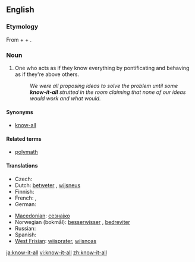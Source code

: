 ==English==

===Etymology===
From {{term|know}} + {{term|it}} + {{term|all}}.

===Noun===
{{en-noun|sg=[[know]]-[[it]]-[[all]]}}

# One who acts as if they know everything by pontificating and behaving as if they're above others.
#: ''We were all proposing ideas to solve the problem until some '''know-it-all''' strutted in the room claiming that none of our ideas would work and what would.''

====Synonyms====
*[[know-all]] {{italbrac|UK}}

====Related terms====
* [[polymath]]

====Translations====
{{trans-top|someone who acts as though they know everyting}}
* Czech: {{t-|cs|vševěd|m}}
* Dutch: [[betweter]] {{m}}, [[wijsneus]] {{m}}
* Finnish: {{t-|fi|kaikkitietävä}}
* French: {{t+|fr|pédant|m}}, {{t+|fr|pédante|f}}
* German: {{t+|de|Besserwisser|m}}
{{trans-mid}}
* [[Macedonian]]: [[сезнајко]] {{n}}
* Norwegian (bokmål): [[besserwisser]] {{m}}, [[bedreviter]] {{m}}
* Russian: {{t|ru|всезнайка|m|f|tr=vseznájka|sc=Cyrl}}
* Spanish: {{t-|es|sabelotodo}}
* [[West Frisian]]: [[wiisprater]], [[wiisnoas]]
{{trans-bottom}}

[[ja:know-it-all]]
[[vi:know-it-all]]
[[zh:know-it-all]]